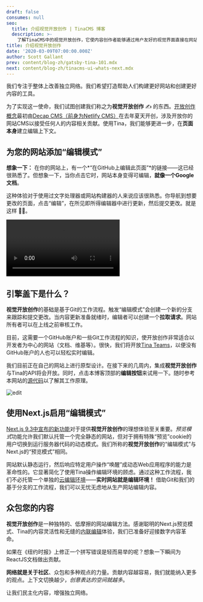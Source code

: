 ```yaml
---
draft: false
consumes: null
seo:
  title: 介绍视觉开放创作 | TinaCMS 博客
  description: >-
    了解TinaCMS中的视觉开放创作，它使内容创作者能够通过用户友好的视觉界面直接在网站上进行编辑。
title: 介绍视觉开放创作
date: '2020-03-09T07:00:00.000Z'
author: Scott Gallant
prev: content/blog-zh/gatsby-tina-101.mdx
next: content/blog-zh/tinacms-ui-whats-next.mdx
---
```


我们专注于整体上改善独立网络。我们希望打造帮助人们构建更好网站和创建更好内容的工具。

为了实现这一使命，我们试图创建我们称之为**视觉开放创作** ✍️ 的东西。[开放创作概念](https://css-tricks.com/netlify-cms-open-authoring/#article-header-id-0)最初由[Decap CMS（前身为Netlify CMS）](https://decapcms.org/docs/intro)在去年夏天开创，涉及开放你的网站CMS以接受任何人的内容相关贡献。使用Tina，我们能够更进一步，在**页面本身**建立编辑上下文。

## 为您的网站添加“编辑模式”

**想象一下：** 在你的网站上，有一个*“在GitHub上编辑此页面”*的链接——这已经很熟悉了。但想象一下，当你点击它时，网站本身变得可编辑，**就像一个Google文档**。

这种体验对于使用过文字处理器或网站构建器的人来说应该很熟悉。你导航到想要更改的页面，点击“编辑”，在所见即所得编辑器中进行更新，然后提交更改。就是这样 🧞‍♂️。

![TinaCMS 视觉开放创作](/gif/open-auth.webm)

## 引擎盖下是什么？

**视觉开放创作**的基础是基于Git的工作流程。触发“编辑模式”会创建一个新的分支来跟踪和提交更改。当内容更新准备就绪时，编辑者可以创建一个**拉取请求**。网站所有者可以在上线之前审核工作。

目前，这需要一个GitHub账户和一些Git工作流程的知识，使开放创作非常适合以开发者为中心的网站（文档、维基等）。很快，我们将开放[Tina Teams](https://tinacms.org/teams)，以便没有GitHub账户的人也可以轻松实时编辑。

我们目前正在自己的网站上进行原型设计。在接下来的几周内，集成**视觉开放创作**与Tina的API将会开放。同时，点击本博客顶部的**编辑按钮**来试用一下。随时参考本网站的[源代码](https://github.com/tinacms/tinacms.org)以了解其工作原理。

![edit](/img/blog/introducing-visual-open-authoring/click-edit-button.png)

## 使用Next.js启用“编辑模式”

[Next.js 9.3中宣布的新功能](https://nextjs.org/blog/next-9-3)对于提供**视觉开放创作**的理想体验至关重要。*预览模式*功能允许我们默认托管一个完全静态的网站，但对于拥有特殊“预览”cookie的用户切换到运行服务器代码的动态模式。我们所称的**视觉开放创作**的“编辑模式”与Next.js的“预览模式”相同。

网站默认静态运行，然后响应特定用户操作“唤醒”成动态Web应用程序的能力是革命性的。它显著简化了使用Tina操作编辑环境的顾虑。通过这种工作流程，我们不必托管一个单独的[云编辑环境](https://tinacms.org/blog/editing-on-the-cloud)——**实时网站就是编辑环境！** 借助Git和我们的基于分支的工作流程，我们可以无忧无虑地从生产网站编辑内容。

## 众包您的内容

**视觉开放创作**是一种独特的、低摩擦的网站编辑方法。感谢聪明的Next.js预览模式、Tina的内容灵活性和无缝的[内联编辑](/docs/contextual-editing/overview)体验，我们已准备好迎接数字内容革命。

如果在《纽约时报》上修正一个拼写错误是轻而易举的呢？想象一下瞬间为ReactJS文档做出贡献。

**网络就是关于社区**、众包和多种观点的力量。贡献内容越容易，我们就能纳入更多的观点。上下文切换越少，*创意表达的空间就越多*。

让我们民主化内容，增强独立网络。